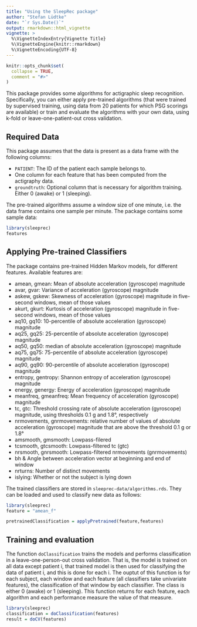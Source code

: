 ```yaml
---
title: "Using the SleepRec package"
author: "Stefan Lüdtke"
date: "`r Sys.Date()`"
output: rmarkdown::html_vignette
vignette: >
  %\VignetteIndexEntry{Vignette Title}
  %\VignetteEngine{knitr::rmarkdown}
  %\VignetteEncoding{UTF-8}
---
```


```r
knitr::opts_chunk$set(
  collapse = TRUE,
  comment = "#>"
)
```

This package provides some algorithms for actigraphic sleep recognition. Specifically, you can either apply pre-trained algorithms (that were trained by supervised training, using data from 20 patients for which PSG scorings are available) or train and evaluate the algorithms with your own data, using k-fold or leave-one-patient-out cross validation. 


## Required Data
This package assumes that the data is present as a data frame with the following columns:

* `PATIENT`: The ID of the patient each sample belongs to.
* One column for each feature that has been computed from the actigraphy data. 
* `groundtruth`: Optional column that is necessary for algorithm training. Either 0 (awake) or 1 (sleeping).

The pre-trained algorithms assume a window size of one minute, i.e. the data frame contains one sample per minute. The package contains some sample data:

```r
library(sleeprec)
features
```

## Applying Pre-trained Classifiers

The package contains pre-trained Hidden Markov models, for different features. Available features are:

* amean, gmean: Mean of absolute acceleration (gyroscope) magnitude 
* avar, gvar: Variance of acceleration (gyroscope) magnitude
* askew, gskew: Skewness of acceleration (gyroscope) magnitude in five-second windows, mean of those values
* akurt, gkurt: Kurtosis of acceleration (gyroscope) magnitude in five-second windows, mean of those values
* aq10, gq10: 10-percentile of absolute acceleration (gyroscope) magnitude
* aq25, gq25: 25-percentile of absolute acceleration (gyroscope) magnitude
* aq50, gq50: median of absolute acceleration (gyroscope) magnitude
* aq75, gq75: 75-percentile of absolute acceleration (gyroscope) magnitude
* aq90, gq90: 90-percentile of absolute acceleration (gyroscope) magnitude
* entropy, gentropy: Shannon entropy of acceleration (gyroscope) magnitude
* energy, genergy: Energy of acceleration (gyroscope) magnitude
* meanfreq, gmeanfreq: Mean frequency of acceleration (gyroscope) magnitude
* tc, gtc: Threshold crossing rate of absolute acceleration (gyroscope) magnitude, using thresholds 0.1 g and 1.8°, respectively
* nrmovements, gnrmovements: relative number of values of absolute acceleration (gyroscope) magnitude that are above the threshold 0.1 g or 1.8°
* amsmooth, gmsmooth: Lowpass-filered
* tcsmooth, gtcsmooth: Lowpass-filtered tc (gtc) 
* nrsmooth, gnrsmooth: Lowpass-filtered nrmovements (gnrmovements)
* bh & Angle between acceleration vector at beginning and end of window
* nrturns: Number of distinct movements
* islying: Whether or not the subject is lying down

The trained classifiers are stored in `sleeprec-data/algorithms.rds`. They can be loaded and used to classify new data as follows:

```r
library(sleeprec)
feature = "amean_f"

pretrainedClassification = applyPretrained(feature,features)
```


## Training and evaluation

The function `doClassification` trains the models and performs classification in a leave-one-person-out cross validation. That is, the model is trained on all data except patient i, that trained model is then used for classifying the data of patient i, and this is done for each i. 
The ouptut of this function is for each subject, each window and each feature (all classifiers take univariate features), the classification of that window by each classifier. 
The class is either 0 (awake) or 1 (sleeping). 
This function returns for each feature, each algorithm and each performance measure the value of that measure. 
```r
library(sleeprec)
classification = doClassification(features)
result = doCV(features)
```


